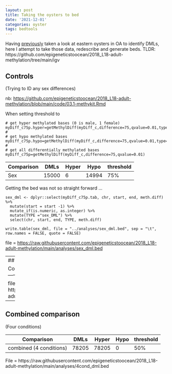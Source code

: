 ```yaml
---
layout: post
title: Taking the oysters to bed
date: '2021-12-01'
categories: oyster
tags: bedtools
---
```


Having [previously](https://sr320.github.io/Eastern-BS/) taken a look at eastern oysters in OA to identify DMLs, here I attempt to take those data, redescribe and generate beds.   TLDR: https://github.com/epigeneticstoocean/2018_L18-adult-methylation/tree/main/igv


## Controls
(Trying to ID any sex differences)    

nb: <https://github.com/epigeneticstoocean/2018_L18-adult-methylation/blob/main/code/03.1-methykit.Rmd>

When setting threshold to


```
# get hyper methylated bases (0 is male, 1 female)
myDiff_c75p.hyper=getMethylDiff(myDiff_c,difference=75,qvalue=0.01,type="hyper")
#
# get hypo methylated bases
myDiff_c75p.hypo=getMethylDiff(myDiff_c,difference=75,qvalue=0.01,type="hypo")
#
# get all differentially methylated bases
myDiff_c75p=getMethylDiff(myDiff_c,difference=75,qvalue=0.01)
```

Comparison | DMLs | Hyper | Hypo | threshold
------------|-----|------|------|---------
Sex       | 15000 | 6   | 14994 | 75%


Getting the bed was not so straight forward ...

```
sex_dml <- dplyr::select(myDiff_c75p.tab, chr, start, end, meth.diff) %>%
  mutate(start = start -1) %>%
  mutate_if(is.numeric, as.integer) %>%
  mutate(TYPE ="sex_DML") %>%
  select(chr, start, end, TYPE, meth.diff)

write.table(sex_dml, file = "../analyses/sex_dml.bed", sep = "\t", row.names = FALSE, quote = FALSE)
```
file = <https://raw.githubusercontent.com/epigeneticstoocean/2018_L18-adult-methylation/main/analyses/sex_dml.bed>


---
## OA comparison
(ignoring sex)

Comparison | DMLs | Hyper | Hypo | threshold
------------|-----|------|------|---------
OA     | 10| 5   | 5 | 50%

file = https://raw.githubusercontent.com/epigeneticstoocean/2018_L18-adult-methylation/main/analyses/oao_dml.bed


---


## Combined comparison
(Four conditions)



Comparison | DMLs | Hyper | Hypo | threshold
------------|-----|------|------|---------
combined (4 conditions)     | 78205 | 78205   | 0 | 50%

File = https://raw.githubusercontent.com/epigeneticstoocean/2018_L18-adult-methylation/main/analyses/4cond_dml.bed
